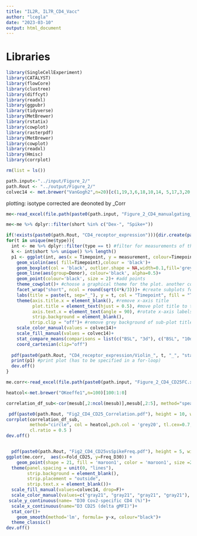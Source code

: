 ---
title: "IL2R, IL7R_CD4_Vacc"
author: "lcegla"
date: "2023-03-10"
output: html_document
---


# Libraries
```{r libs, message = FALSE}
library(SingleCellExperiment) 
library(CATALYST) 
library(flowCore) 
library(clustree) 
library(diffcyt) 
library(readxl)
library(ggpubr)
library(tidyverse) 
library(MetBrewer)
library(rstatix)
library(cowplot)
library(rasterpdf)
library(MetBrewer)
library(cowplot)
library(readxl)
library(Hmisc)
library(corrplot)

```


```{r create meta, warning=FALSE}

rm(list = ls())

path.input<-"../input/Figure_2/"
path.Rout <- "../output/Figure_2/" 
colvec14 <- met.brewer("VanGogh2",n=20)[c(1,19,3,6,18,10,14, 5,17,3,20,2,16,15)]
```

plotting: isotype corrected are deonoted by _Corr

```{r, fig.height=5, fig.width=8}

me<-read_excel(file.path(paste0(path.input, "Figure_2_CD4_manualgating_results.xlsx")))

me<-me %>% dplyr::filter(short %in% c("Dex-", "Spike+"))

if(!exists(paste0(path.Rout, "CD4_receptor_expression"))){dir.create(paste0(path.Rout, "CD4_receptor_expression"))}
for(t in unique(me$type)){
  int <- me %>% dplyr::filter(type == t) #filter for measurements of the current type
  k <- int$short %>% unique() %>% length()
  p1 <- ggplot(int, aes(x = Timepoint, y = measurement, colour=Timepoint, fill=Timepoint))+ 
    geom_violin(aes( fill=Timepoint),colour = 'black')+
    geom_boxplot(col = 'black', outlier.shape = NA,width=0.1,fill='grey')+
    geom_line(aes(group=Donor), colour='black', alpha=0.5)+
    geom_point(colour='black', size = 2)+ #add points
    theme_cowplot()+ #choose a graphical theme for the plot. another commonly used one is theme_bw()
    facet_wrap("short", ncol = round(sqrt(4*k/3)))+ #create subplots for each cell type based on column "short". scales = "free_y" to allow individual y-axis
    labs(title = paste(t, sep="_"), y = t, col = "Timepoint", fill = "Timepoint")+ #add titles for main, legend and axes
    theme(axis.title.x = element_blank(), #remove x-axis title
          plot.title = element_text(hjust = 0.5), #move plot title to the center
          axis.text.x = element_text(angle = 90), #rotate x-axis labels by 90 degree
          strip.background = element_blank(),
         strip.clip = "off")+ #remove grey background of sub-plot title
    scale_color_manual(values = colvec14)+
    scale_fill_manual(values = colvec14)+
    stat_compare_means(comparisons = list(c("BSL", "3d"), c("BSL", "10d"), c("BSL", "30d")), method = "wilcox.test", paired = F)+
    coord_cartesian(clip="off")
  
  pdf(paste0(path.Rout, "CD4_receptor_expression/Violin_", t, "_", "stats", "_",".pdf"), height = k+2/round(sqrt(4*k/3))*3.8, width = round(sqrt(4*k/3))*5)
  print(p1) #print plot (has to be specified in a for-loop)
  dev.off()
}
```

```{r Correlating CD25 level with different markers and or activation}
me.corr<-read_excel(file.path(paste0(path.input, "Figure_2_CD4_CD25FC.xlsx")))

heatcol<-met.brewer("OKeeffe1",n=100)[100:1:0]

correlation_df_sub<-cor(mesub[,2:ncol(mesub)],mesub[,2:5], method="spearman")

 pdf(paste0(path.Rout, "Fig2_CD4_CD25_Correlation.pdf"), height = 10, width =10)
corrplot(correlation_df_sub,
         method="circle", col = heatcol,pch.col = 'grey20', tl.cex=0.7, tl.col = "black",cl.cex = 0.5,
         cl.ratio = 0.5 )
dev.off()


  pdf(paste0(path.Rout, "Fig2_CD4_CD25vsSpikeFreq.pdf"), height = 5, width = 5)
ggplot(me.corr,  aes(x=Fold_CD25, y=Freq_D30)) +
    geom_point(shape = 21, fill = 'maroon1', color = 'maroon1', size =2 )+
  theme(panel.spacing = unit(0, "lines"), 
        strip.background = element_blank(),
        strip.placement = "outside",
        strip.text.x = element_blank())+
  scale_fill_manual(values=colvec14, drop=F)+
  scale_color_manual(values=c("gray21", "gray21", "gray21", "gray21"), drop=F)+
 scale_y_continuous(name= "D30 Cov2-specific CD4 (%)")+
  scale_x_continuous(name="D3 CD25 (delta gMFI)")+
  stat_cor()+
    geom_smooth(method='lm', formula= y~x, colour="black")+
  theme_classic()
dev.off()

```